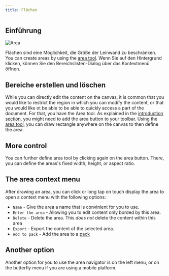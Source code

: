 ```yaml
---
title: Flächen
---
```



## Einführung

![Area](area.png)

Flächen sind eine Möglichkeit, die Größe der Leinwand zu beschränken. You can create areas by using the [area tool](tools/area). Wenn Sie auf den Hintergrund klicken, können Sie den Bereichslisten-Dialog über das Kontextmenü öffnen.

## Bereiche erstellen und löschen

While you can directly edit the content on the canvas, it is common that you would like to restrict the region in which you can modify the content, or that you would like ot be able to be able to quickly access a part of the document. For that, you have the <Monitor className="inline-icon"/> Area tool. As explained in the [introduction section](./), you might need to add the <Monitor className="inline-icon"/> area button to your toolbar. Using the [area tool](tools/area), you can draw rectangle anywhere on the canvas to then define the area.

## More control

You can further define area tool by clicking again on the <Monitor className="inline-icon"/> area button. There, you can define the areas's fixed width, height, or aspect ratio.

## The area context menu

 After drawing an area, you can click or long tap on touch display the area to open a context menu with the following options:

- `Name` - Give the area a name that is convinient for you to use.
- `Enter the area` - Allowing you to edit content only borded by this area.
- `Delete` - Delete the area. This _does not_ delete the content within this area
- `Export` - Export the content of the selected area.
- `Add to pack` - Add the area to a [pack](pack)

## Another option

Another option for you to use the area navigator is on the left menu, or on the butterfly menu if you are using a mobile platform.
